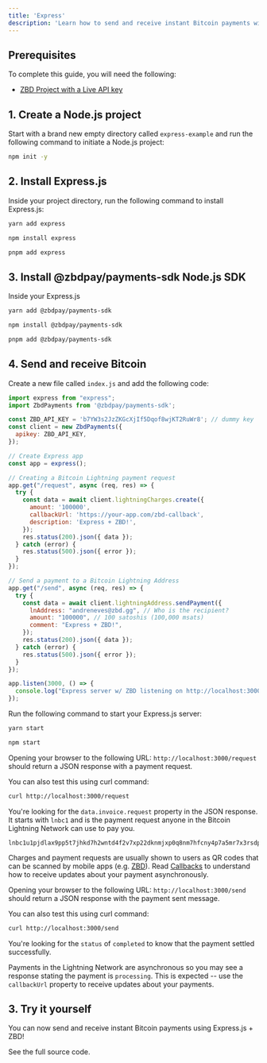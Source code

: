 ```yaml
---
title: 'Express'
description: 'Learn how to send and receive instant Bitcoin payments with Express and ZBD.'
---
```


## Prerequisites

To complete this guide, you will need the following:

- [ZBD Project with a Live API key](/get-started/api-keys)

## 1. Create a Node.js project

Start with a brand new empty directory called `express-example` and run the following command to initiate a Node.js project:

```bash
npm init -y
```

## 2. Install Express.js

Inside your project directory, run the following command to install Express.js:

<CodeGroup>

```bash yarn
yarn add express
```

```bash npm
npm install express
```

```bash pnpm
pnpm add express
```

</CodeGroup>

## 3. Install @zbdpay/payments-sdk Node.js SDK

Inside your Express.js 

<CodeGroup>

```bash yarn
yarn add @zbdpay/payments-sdk
```

```bash npm
npm install @zbdpay/payments-sdk
```

```bash pnpm
pnpm add @zbdpay/payments-sdk
```

</CodeGroup>

## 4. Send and receive Bitcoin

Create a new file called `index.js` and add the following code:

```js
import express from "express";
import ZbdPayments from '@zbdpay/payments-sdk';

const ZBD_API_KEY = 'b7YW3s2JzZKGcXjIf5Dqof8wjKT2RuWr8'; // dummy key
const client = new ZbdPayments({
  apikey: ZBD_API_KEY,
});

// Create Express app
const app = express();

// Creating a Bitcoin Lightning payment request
app.get("/request", async (req, res) => {
  try {
    const data = await client.lightningCharges.create({
      amount: '100000',
      callbackUrl: 'https://your-app.com/zbd-callback',
      description: 'Express + ZBD!',
    });
    res.status(200).json({ data });
  } catch (error) {
    res.status(500).json({ error });
  }
});

// Send a payment to a Bitcoin Lightning Address
app.get("/send", async (req, res) => {
  try {
    const data = await client.lightningAddress.sendPayment({
      lnAddress: "andreneves@zbd.gg", // Who is the recipient?
      amount: "100000", // 100 satoshis (100,000 msats)
      comment: "Express + ZBD!",
    });
    res.status(200).json({ data });
  } catch (error) {
    res.status(500).json({ error });
  }
});

app.listen(3000, () => {
  console.log("Express server w/ ZBD listening on http://localhost:3000");
});
```

Run the following command to start your Express.js server:

<CodeGroup>

```bash yarn
yarn start
```

```bash npm
npm start
```

</CodeGroup>

Opening your browser to the following URL: `http://localhost:3000/request` should return a JSON response with a payment request.

You can also test this using curl command:

```bash
curl http://localhost:3000/request
```

You're looking for the `data.invoice.request` property in the JSON response. It starts with `lnbc1` and is the payment request anyone in the Bitcoin Lightning Network can use to pay you.

```
lnbc1u1pjdlax9pp5t7jhkd7h2wntd4f2v7xp22dknmjxp0q8nm7hfcny4p7a5mr7x3rsdp9f4hkueteypshggrfde6x2unwv46zqumsv4jkgcqzzsxqzjcsp5dsayu6m6632p28rnkeeqsr7d54amrkv6wh46yrv42gdgca8xl8gs9qyyssqgj2zrkax733rzulfkzc5mqsr8fpwrva82stpa7e0frw32722trv37jlq8mvlqfp8y75lr6mz63zd7qnxar8hhsehuy22pvfq6wjxwqqqa60lx3
```

<Info>Charges and payment requests are usually shown to users as QR codes that can be scanned by mobile apps (e.g. [ZBD](https://zbd.one/download)). Read [Callbacks](/payments/api/callbacks) to understand how to receive updates about your payment asynchronously.</Info>

Opening your browser to the following URL: `http://localhost:3000/send` should return a JSON response with the payment sent message.

You can also test this using curl command:

```bash
curl http://localhost:3000/send
```

You're looking for the `status` of `completed` to know that the payment settled successfully. 

<Info>Payments in the Lightning Network are asynchronous so you may see a response stating the payment is `processing`. This is expected -- use the `callbackUrl` property to receive updates about your payments.</Info>

## 3. Try it yourself

You can now send and receive instant Bitcoin payments using Express.js + ZBD!

<CardGroup cols={1}>
  <Card title="Express.js Example" icon="github" color="#000000" href="https://github.com/zebedeeio/zbd-express-example">
    See the full source code.
  </Card>
</CardGroup>
